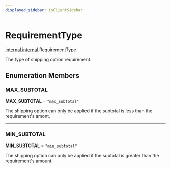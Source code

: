 ```yaml
---
displayed_sidebar: jsClientSidebar
---
```



# RequirementType

[internal](../../modules/internal.mdx).[internal](../modules/internal.internal.mdx).RequirementType

The type of shipping option requirement.

## Enumeration Members

### MAX\_SUBTOTAL

 **MAX\_SUBTOTAL** = ``"max_subtotal"``

The shipping option can only be applied if the subtotal is less than the requirement's amont.

___

### MIN\_SUBTOTAL

 **MIN\_SUBTOTAL** = ``"min_subtotal"``

The shipping option can only be applied if the subtotal is greater than the requirement's amount.

